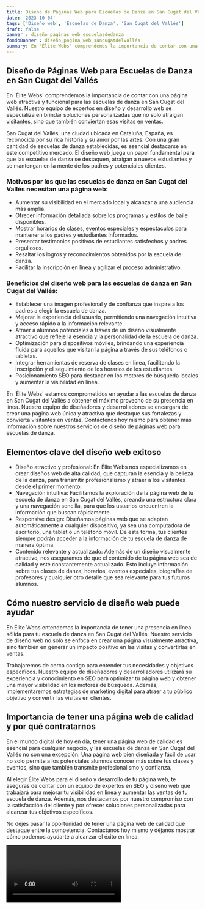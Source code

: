 ```yaml
---
title: Diseño de Páginas Web para Escuelas de Danza en San Cugat del Vallés
date: '2023-10-04'
tags: ['Diseño web', 'Escuelas de Danza', 'San Cugat del Vallés']
draft: false
banner : diseño_paginas_web_escuelasdedanza
fondoBanner : diseño_pagina_web_sancugatdelvallés
summary: En 'Élite Webs' comprendemos la importancia de contar con una página web atractiva y funcional para las escuelas de danza en San Cugat del Vallés. Nuestro equipo de expertos en diseño y desarrollo web se especializa en brindar soluciones personalizadas que no solo atraigan visitantes, sino que también conviertan esas visitas en ventas.
---
```


## Diseño de Páginas Web para Escuelas de Danza en San Cugat del Vallés

En 'Élite Webs' comprendemos la importancia de contar con una página web atractiva y funcional para las escuelas de danza en San Cugat del Vallés. Nuestro equipo de expertos en diseño y desarrollo web se especializa en brindar soluciones personalizadas que no solo atraigan visitantes, sino que también conviertan esas visitas en ventas.

San Cugat del Vallés, una ciudad ubicada en Cataluña, España, es reconocida por su rica historia y su amor por las artes. Con una gran cantidad de escuelas de danza establecidas, es esencial destacarse en este competitivo mercado. El diseño web juega un papel fundamental para que las escuelas de danza se destaquen, atraigan a nuevos estudiantes y se mantengan en la mente de los padres y potenciales clientes.

### Motivos por los que las escuelas de danza en San Cugat del Vallés necesitan una página web:

- Aumentar su visibilidad en el mercado local y alcanzar a una audiencia más amplia.
- Ofrecer información detallada sobre los programas y estilos de baile disponibles.
- Mostrar horarios de clases, eventos especiales y espectáculos para mantener a los padres y estudiantes informados.
- Presentar testimonios positivos de estudiantes satisfechos y padres orgullosos.
- Resaltar los logros y reconocimientos obtenidos por la escuela de danza.
- Facilitar la inscripción en línea y agilizar el proceso administrativo.

### Beneficios del diseño web para las escuelas de danza en San Cugat del Vallés:

- Establecer una imagen profesional y de confianza que inspire a los padres a elegir la escuela de danza.
- Mejorar la experiencia del usuario, permitiendo una navegación intuitiva y acceso rápido a la información relevante.
- Atraer a alumnos potenciales a través de un diseño visualmente atractivo que refleje la esencia y la personalidad de la escuela de danza.
- Optimización para dispositivos móviles, brindando una experiencia fluida para aquellos que visitan la página a través de sus teléfonos o tabletas.
- Integrar herramientas de reserva de clases en línea, facilitando la inscripción y el seguimiento de los horarios de los estudiantes.
- Posicionamiento SEO para destacar en los motores de búsqueda locales y aumentar la visibilidad en línea.

En 'Élite Webs' estamos comprometidos en ayudar a las escuelas de danza en San Cugat del Vallés a obtener el máximo provecho de su presencia en línea. Nuestro equipo de diseñadores y desarrolladores se encargará de crear una página web única y atractiva que destaque sus fortalezas y convierta visitantes en ventas. Contáctenos hoy mismo para obtener más información sobre nuestros servicios de diseño de páginas web para escuelas de danza.

<GifSeo />

<Cta />

## Elementos clave del diseño web exitoso

- Diseño atractivo y profesional: En Élite Webs nos especializamos en crear diseños web de alta calidad, que capturan la esencia y la belleza de la danza, para transmitir profesionalismo y atraer a los visitantes desde el primer momento.
- Navegación intuitiva: Facilitamos la exploración de la página web de tu escuela de danza en San Cugat del Vallés, creando una estructura clara y una navegación sencilla, para que los usuarios encuentren la información que buscan rápidamente.
- Responsive design: Diseñamos páginas web que se adaptan automáticamente a cualquier dispositivo, ya sea una computadora de escritorio, una tablet o un teléfono móvil. De esta forma, tus clientes siempre podrán acceder a la información de tu escuela de danza de manera óptima.
- Contenido relevante y actualizado: Además de un diseño visualmente atractivo, nos aseguramos de que el contenido de tu página web sea de calidad y esté constantemente actualizado. Esto incluye información sobre tus clases de danza, horarios, eventos especiales, biografías de profesores y cualquier otro detalle que sea relevante para tus futuros alumnos.

## Cómo nuestro servicio de diseño web puede ayudar

En Élite Webs entendemos la importancia de tener una presencia en línea sólida para tu escuela de danza en San Cugat del Vallés. Nuestro servicio de diseño web no solo se enfoca en crear una página visualmente atractiva, sino también en generar un impacto positivo en las visitas y convertirlas en ventas.

Trabajaremos de cerca contigo para entender tus necesidades y objetivos específicos. Nuestro equipo de diseñadores y desarrolladores utilizará su experiencia y conocimiento en SEO para optimizar tu página web y obtener una mayor visibilidad en los motores de búsqueda. Además, implementaremos estrategias de marketing digital para atraer a tu público objetivo y convertir las visitas en clientes.

## Importancia de tener una página web de calidad y por qué contratarnos

En el mundo digital de hoy en día, tener una página web de calidad es esencial para cualquier negocio, y las escuelas de danza en San Cugat del Vallés no son una excepción. Una página web bien diseñada y fácil de usar no solo permite a los potenciales alumnos conocer más sobre tus clases y eventos, sino que también transmite profesionalismo y confianza.

Al elegir Élite Webs para el diseño y desarrollo de tu página web, te aseguras de contar con un equipo de expertos en SEO y diseño web que trabajará para mejorar tu visibilidad en línea y aumentar las ventas de tu escuela de danza. Además, nos destacamos por nuestro compromiso con la satisfacción del cliente y por ofrecer soluciones personalizadas para alcanzar tus objetivos específicos.

No dejes pasar la oportunidad de tener una página web de calidad que destaque entre la competencia. Contáctanos hoy mismo y déjanos mostrar cómo podemos ayudarte a alcanzar el éxito en línea.

<Video />

<CtaBot job='Escuelas de Danza' city='San Cugat del Vallés'/>

<Gmaps query='San Cugat del Vallés+españa+maps' />